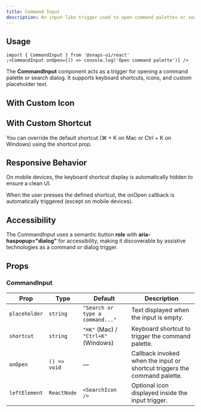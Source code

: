 ```yaml
---
title: Command Input
description: An input-like trigger used to open command palettes or search dialogs, supporting icons, keyboard shortcuts, and custom placeholders
---
```


<ExampleTabs name="command-input-demo" scope="command-input" />

## Usage

```tsx
import { CommandInput } from '@snaps-ui/react'
;<CommandInput onOpen={() => console.log('Open command palette')} />
```

The **CommandInput** component acts as a trigger for opening a command palette or search dialog.
It supports keyboard shortcuts, icons, and custom placeholder text.

## With Custom Icon

<ExampleTabs name="command-input-icon" scope="command-input" />

## With Custom Shortcut

You can override the default shortcut (⌘ + K on Mac or Ctrl + K on Windows) using the shortcut prop.

<ExampleTabs name="command-input-shortcut" scope="command-input" />

## Responsive Behavior

On mobile devices, the keyboard shortcut display is automatically hidden to ensure a clean UI.

When the user presses the defined shortcut, the onOpen callback is automatically triggered (except on mobile devices).

## Accessibility

The CommandInput uses a semantic button **role** with **aria-haspopup="dialog"** for accessibility, making it discoverable by assistive technologies as a command or dialog trigger.

## Props

### CommandInput

| Prop          | Type         | Default                             | Description                                                               |
| ------------- | ------------ | ----------------------------------- | ------------------------------------------------------------------------- |
| `placeholder` | `string`     | `"Search or type a command..."`     | Text displayed when the input is empty.                                   |
| `shortcut`    | `string`     | `"⌘K"` (Mac) / `"Ctrl+K"` (Windows) | Keyboard shortcut to trigger the command palette.                         |
| `onOpen`      | `() => void` | —                                   | Callback invoked when the input or shortcut triggers the command palette. |
| `leftElement` | `ReactNode`  | `<SearchIcon />`                    | Optional icon displayed inside the input trigger.                         |
